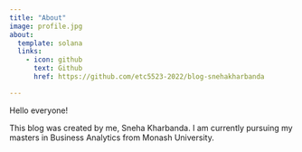 ```yaml
---
title: "About"
image: profile.jpg
about:
  template: solana
  links:
    - icon: github
      text: Github
      href: https://github.com/etc5523-2022/blog-snehakharbanda

---
```


Hello everyone!

This blog was created by me, Sneha Kharbanda. I am currently pursuing my masters in Business Analytics from Monash University.
